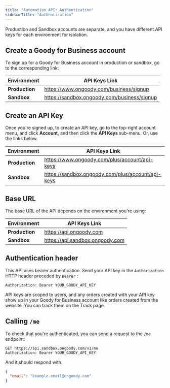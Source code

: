 ```yaml
---
title: "Automation API: Authentication"
sidebarTitle: "Authentication"
---
```


Production and Sandbox accounts are separate, and you have different API keys for each environment for isolation.

## Create a Goody for Business account

To sign up for a Goody for Business account in production or sandbox, go to the corresponding link:

| Environment    | API Keys Link                               |
| -------------- | ------------------------------------------- |
| **Production** | https://www.ongoody.com/business/signup     |
| **Sandbox**    | https://sandbox.ongoody.com/business/signup |

## Create an API Key

Once you're signed up, to create an API key, go to the top-right account menu, and click **Account**, and then click the **API Keys** sub-menu. Or, use the links below.

| Environment    | API Keys Link                                     |
| -------------- | ------------------------------------------------- |
| **Production** | https://www.ongoody.com/plus/account/api-keys     |
| **Sandbox**    | https://sandbox.ongoody.com/plus/account/api-keys |

## Base URL

The base URL of the API depends on the environment you're using:

| Environment    | API Keys Link                   |
| -------------- | ------------------------------- |
| **Production** | https://api.ongoody.com         |
| **Sandbox**    | https://api.sandbox.ongoody.com |

## Authentication header

This API uses bearer authentication. Send your API key in the `Authorization` HTTP header preceded by `Bearer` :

```
Authorization: Bearer YOUR_GOODY_API_KEY
```

API keys are scoped to users, and any orders created with your API key show up in your Goody for Business account like orders created from the website. You can track them on the Track page.

## Calling `/me`

To check that you're authenticated, you can send a request to the `/me` endpoint:

```
GET https://api.sandbox.ongoody.com/v1/me
Authorization: Bearer YOUR_GOODY_API_KEY
```

And it should respond with:

```json
{
  "email": "example-email@ongoody.com"
}
```
